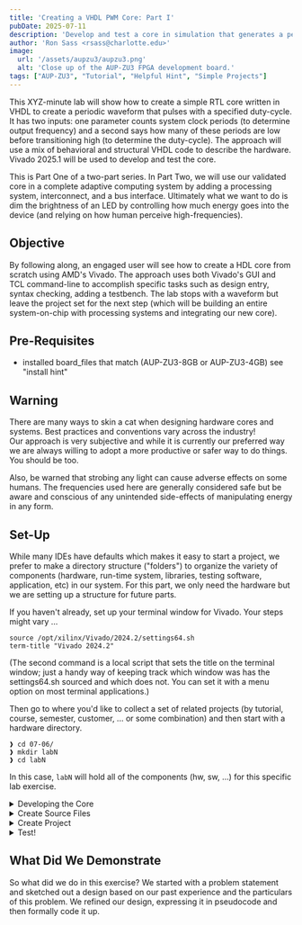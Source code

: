 ```yaml
---
title: 'Creating a VHDL PWM Core: Part I'
pubDate: 2025-07-11
description: 'Develop and test a core in simulation that generates a periodic signal that pulses with a specified duty-cycle.'
author: 'Ron Sass <rsass@charlotte.edu>'
image:
  url: '/assets/aupzu3/aupzu3.png'
  alt: 'Close up of the AUP-ZU3 FPGA development board.'
tags: ["AUP-ZU3", "Tutorial", "Helpful Hint", "Simple Projects"]
---
```


This XYZ-minute lab will show how to create a simple RTL core
written in VHDL to create a periodic waveform that pulses with
a specified duty-cycle.  It has two inputs:  one parameter counts
system clock periods (to determine output frequency) and a second
says how many of these periods are low before transitioning high
(to determine the duty-cycle).  The approach will use a mix of
behavioral and structural VHDL code to describe the hardware.
Vivado 2025.1 will be used to develop and test the core.

This is Part One of a two-part series.  In Part Two, we will use
our validated core in a complete adaptive computing system by
adding a processing system, interconnect, and a bus interface.
Ultimately what we want to do is dim the brightness of an LED
by controlling how much energy goes into the device (and relying
on how human perceive high-frequencies).

## Objective

By following along, an engaged user will see how to create a
HDL core from scratch using AMD's Vivado.  The approach uses
both Vivado's GUI and TCL command-line to accomplish specific
tasks such as design entry, syntax checking, adding a testbench.
The lab stops with a waveform but leave the project set for the
next step (which will be building an entire system-on-chip with
processing systems and integrating our new core).

## Pre-Requisites

* installed board_files that match (AUP-ZU3-8GB or AUP-ZU3-4GB)
  see "install hint"


## Warning

There are many ways to skin a cat when designing hardware cores
and systems.  Best practices and conventions vary across the industry!  
Our approach is very subjective and while it is currently our
preferred way we are always willing to adopt a more productive or
safer way to do things.  You should be too.

Also, be warned that strobing any light can cause adverse effects
on some humans.  The frequencies used here are generally considered
safe but be aware and conscious of any unintended side-effects of
manipulating energy in any form.

## Set-Up

While many IDEs have defaults which makes it easy to start a project,
we prefer to make a directory structure ("folders") to organize
the variety of components (hardware, run-time system, libraries,
testing software, application, etc) in our system.  For this part,
we only need the hardware but we are setting up a structure for
future parts.

If you haven't already, set up your terminal window for Vivado.
Your steps might vary ...

```
source /opt/xilinx/Vivado/2024.2/settings64.sh
term-title "Vivado 2024.2"
```

(The second command is a local script that sets the title on the
terminal window; just a handy way of keeping track which window
was has the settings64.sh sourced and which does not.  You can
set it with a menu option on most terminal applications.)

Then go to where you'd like to collect a set of related projects
(by tutorial, course, semester, customer, ... or some combination)
and then start with a hardware directory.

```
❱ cd 07-06/
❱ mkdir labN
❱ cd labN
```

In this case, `labN` will hold all of the components (hw, sw, ...)
for this specific lab exercise.

<details>
    <summary>Developing the Core</summary>
    <div class="content">

    If you are seasoned hardware designer and fluent in HDL, skip ahead
    to Source Files.  If you are not sure how to begin, this might be
    helpful.

    1.  This problem is often called a "clock divider" but that's kind of
    an awkward name.  It is really a frequency divider.  If our eventual
    target is an Ultrascale+ (16nm technology IC) FPGA fabric, then the
    default peripheral bus clock speed is a 100 MHz.  This is really fast for human
    perception --- a normal flashing light might be 0.5 to 2 Hz (a 100 million
    to one ratio).  So if we want a lower-frequency, periodic signal
    we split our output period into two parts.  During the first part,
    we count a bunch ($M$ number) of high-frequency clock cycles while
    outputing low.  During the second part we count a bunch of ($N$ number)
    of high-frequency clock cycles while outputing high.  Then repeat.
    The resulting output signal is periodic and a lower frequency than
    the original.  How much lower?  The original frequency is divided
    by $M+N$.  Also, how we set $M$ and $N$ determine the percentage of
    time in the period that the output is high, which is called its
    duty cycle.  So understanding this, we can now tackle the problem.

    2. First observation is that throughout our description we kept
    refering to ``counting clock'' cycles.  This gives us a huge hint.
    If we know how to describe a counter circuit, we could use two
    counters -- one for $M$ and one for $N$.  Or we could use one counter
    (for $M+N$) and then be clever about how we output the resulting
    signal.  A sophomore-level Digital Logic course will typically
    teach FSM by starting with a block design that uses has a register,
    a next-state function (what happens on the rising clock edge of the
    input clock), and an output function.  And a counter is
    very common first example.  The register holds the current "value"
    of the counter.  The next-state function either (1) resets value
    once the maximum is reached or (2) set the input to be one more than
    the current value.  This counts the range $0$ to $M+N$,
    advancing once every clock cycle, which is almost exactly what we
    need.  The only missing piece is that while the current "value" is
    less than $M$, we need to output low and when it is not less than,
    we output high.

    Visually, one can map this to the blocks of an FSM.  Or one can leap
    to an HDL-style textual representation of the PWM core.  It is not
    unreasonable to reference some pre-existing examples of how people
    have coded up a counter at this point --- no reason in this situation
    to re-invent the wheel.  Either by reference or by reasoning, we
    will want

    * a register (large enough to count to 100 million)

    * a next-state function that will change the register every clock
    cycle

    From this, we get the VHDL process pseudocode ...

    ```vhdl
    signal value: unsigned(31 downto 0) ; -- infers a register

    if clk'event and clk='1' then  -- (a rising clock edge)
        if a reset then
            set next value to 0
        else
            if value is not the last value
                set next value to be one more than current value
            else
                set next value to 0
    end if ;
    ```

    For those that are new to FPGA design, it is worth noting we
    have made a subtle choice here.  Every FSM has an initial state
    and customarily use a reset signal to say, "start".  So in the
    pseudocode we have choosen to check first for whether there is a
    rising clock edge and then we check if reset is asserted.  This is
    called a synchronous reset.  (An asynchronous reset checks for
    reset before looking for a rising clock edge and will immediately
    put the FSM in its reset state.)  An immediate reset is faster on
    average (by half a clock period) but for an LED, does 5 ns matter?
    Not really.  However the FPGA vendor recommends synchronous
    (versus asynchronous) reset because of how the programmable
    logic is wired internally.  So while either is possible, it is
    usually the case that one way is more efficient than the other
    --- you should check for your target technology.  An experience
    designer in your group will have horror stories of how these
    little inefficiencies can add up to catastrophic design fails.
    So when in doubt, ask someone with gray hair and wrinkles.

    A second thing to observe is that
    we are setting next value to 0 in two places, we
    might want to refactor this code before we formalizing it.  The
    equivalent logic is to the nested if statements is to say
    "if it is a reset or last value" then
    set the next value to 0 and the alternative is one more than
    add one, so the new pseudocode is

    ```vhdl
    signal value: unsigned(31 downto 0) ; -- infers a register

    if clk'event and clk='1' then  -- (a rising clock edge)
        if rst='1' or value=($M+N-1$) then
            set next value to 0
        else
            set next value to be one more than current value
    end if ;
    ```

    It turns out that it makes no difference to compiler/synthesis tool
    and does not change how it is implemented in programmable logic.
    So, if it is easier for a human, then one could argue that the
    refactoring yielded a net gain.   (Many consider a one-deep nested
    if-statement less complex than doubly-nested, if even though the
    condition becomes more complex.)  Perhaps the strongest argument
    against making this change is that it breaks from a very common idiom
    (if rising clock and then a nested if reset) which might cause
    someone to have to do a double-take, just to figure out what's going
    on.

    A final thing to consider before considering the entity is:
    should the then-clause be the most common case and the else-clause
    be the exception?  After the previous simplification, I'm not
    sure if the change adds any clarity but the condition "not reset
    and not the last" is less clear than the original.  In this case,
    we opt not to change it.

    Now we turn to the public interface --- what should the entity
    look like?  Clearly, we need a clock and reset as inputs and the
    names `clk` and `rst` are customary.  Our parameters $M$ and $N$
    are fine for pseudocode but more descriptive names
    `input_cycles_per_output_period` and `num_of_low_cycles` define
    themselves.  But a 30-character signal name is not practical
    so we might settle on `period` and `low` and be rely on the
    documentation to describe them more fully.  The output is one
    bit that toggles back and forth to generate the output signal.
    While `output` might be a candidate, we reject it over `toggle`
    because it is so generic.  While `toggle` has the potential of
    being replaced, it works for now and if it is not immediately
    obvious about what it does, it will drive a future designer to
    the documenation to answer it.  So we call this good enough
    for now.  The only other thing to consider is whether we should
    output the current value.  As an output, it does not address
    any of the problem statement's requirements.  However, when
    we have simulate the core, it will be very convenient to
    see the progress and will tell us to look changes to toggle.
    Futhermore, if we do not connect the output to anything in
    synthesis, the tools will trim away all of the logic needed
    to produce the output.  So it costs us nothing but might be
    helpful in debugging, so we map it out the generic name `Q`.
    Why `Q`?  Well, if you recall, $q_i$ is the customary names
    of states in an FSM and so we use `Q` for generic signals
    coming out of a state register.  So for debugging purposes,
    `Q` is providing insight into the current state of the FSM.

    Armed with these thoughts about the public interface to our
    module, we can write the VHDL:

    ```vhdl
    entity pwm is
        Port ( 
            clk    : in std_logic ;
            rst    : in std_logic ;
            period : in unsigned(31 downto 0) ;  -- num of cycles in output period
            low    : in unsigned(31 downto 0) ; -- num of low cycles
            Q      : out unsigned(31 downto 0) ; -- just for debugging
            toggle : out std_logic 
        );
    end pwm ;
    ```

    To this we need add the ieee library and import the symbols
    from the appropriate namespaces.  And then formally code up
    our pseudocode as actual VHDL in an architecture for our
    `pwm` module.
    </div>
</details>

<details>
    <summary>Create Source Files</summary>
    <div class="content">

    1. core : taking our design notes (previous section) we can derive a
    simple VHDL entity/architecture pair to describe our PWM core.
    I call this file `pwm.vhdl` and I create it outside of my project
    and then copy it into the Vivado tool.  It would be perfectly
    reasonable to create empty source files in Vivado and type in the
    code using the built-in editor.

    ```vhdl
    library ieee;
    use ieee.std_logic_1164.all;
    use ieee.numeric_std.all;

    -- poor man's simple PWM; just a modified counter state machine
    -- with a output function for when to toggle high and low
    -- duty cycle is:  (period-low)/period   (i.e. percent high)

    entity pwm is
        Port ( 
            clk    : in std_logic ;
            rst    : in std_logic ;
            period : in unsigned(31 downto 0) ;  -- num of cycles in output period
            low    : in unsigned(31 downto 0) ; -- num of low cycles
            Q      : out unsigned(31 downto 0) ; -- just for debugging
            toggle : out std_logic 
        ) ;
    end pwm ;

    architecture imp of pwm is
        signal value: unsigned(31 downto 0) ; -- infers a register
    begin
        -- next state function (behaviorial)
        process(clk) begin
            if clk'event and clk='1' then
                if rst='1' or value=>(period-1) then
                    -- restart next FSM cycle in the initial state
                    value <= (others => '0') ;
                else
                    -- if it is not a reset and we are not at the last cycle,
                    -- then advance the counter for next cycle
                    value <= value + 1 ;
                end if ;
            end if ;
        end process ;
        -- output function (structural)
        Q <= value ;  -- helpful to see in simulation
        toggle <= '0' when value<low else '1' ;
    end imp ;
    ```

    2. testbench : VHDL is terribly wordy and, in the case
    of testbench, mindlessly repetitive.  So you can use any number of
    sophisticated tools (cocotb, VUnit, etc.) or simple ones or even
    some editors plug-ins that automate this task for you.  I googled
    "source for VHDL testbench generator script" and a web page called
    "VHDL Testbench Creation Using Perl" showed up first.  Using their
    online generator, I dropped in my VHDL core.  (I wouldn't do this
    for any proprietary code obviously but this is so trivial it would
    take more effort to decide if it is useful than to create it from
    scratch!)

    ```vhdl
    library IEEE;
    use IEEE.Std_logic_1164.all;
    use IEEE.Numeric_Std.all;

    entity pwm_tb is
    end;

    architecture bench of pwm_tb is

    component pwm
        Port ( 
            clk : in std_logic ;
            rst : in std_logic ;
            period : in unsigned(31 downto 0) ;
            low    : in unsigned(31 downto 0) ;
            q   : out unsigned(31 downto 0) ;
            toggle : out std_logic 
        );
    end component;

    signal clk: std_logic;
    signal rst: std_logic;
    signal period: unsigned(31 downto 0) := to_unsigned(20,32)  ;
    signal low: unsigned(31 downto 0) := to_unsigned(2,32) ;
    signal q: unsigned(31 downto 0) ;
    signal toggle : std_logic ;

    constant clock_period: time := 10 ns;
    signal stop_the_clock: boolean;

    begin

    -- set parameters to output a 20-cycle clock period with 2 LOW, 18 HIGH
    uut: pwm port map ( clk    => clk,
                            rst    => rst,
                            period => to_unsigned(20,32),
                            low    => to_unsigned(2,32),
                            q      => q,
                            toggle => toggle );

    stimulus: process
    begin

        -- Put initialisation code here
        rst <= '1' ;
        wait for 10 ns ;
        rst <= '0' ;
        
        -- Put test bench stimulus code here
        wait for 10*100 ns ;

        stop_the_clock <= true;
        wait;
    end process;

    clocking: process
    begin
        while not stop_the_clock loop
        clk <= '0', '1' after clock_period / 2;
        wait for clock_period;
        end loop;
        wait;
    end process;

    end;
    ```

    For the basic step, we want to take the VHDL entity declaration from
    our core and generates a skeleton testbench.  The first one that
    came up when I searched "source VHDL testbench generator script" was
    [https://www.doulos.com/knowhow/perl/vhdl-testbench-creation-using-perl/]

    I call this file `pwm_tb.vhdl` and I create it outside of my project
    and then copy it in ...  Again, inside the IDE you can create a new
    source and copy/paste or type this code into an empty file.
    I find working with an standalone editor faster and more familiar
    so I'm adept at making changes.  However, the IDE's editor definitely
    provides better syntax checking and tab-completion if you like that.

    When I plug in my entity, got a start that retooled for what I wanted
    to check.  I'm less concerned about formatting and naming conventions
    on this testbench because it really is meant to be thrown away.  However,
    if you are going to be developing a more complex core and expect
    revisions and reuse --- you want to a tool to automate unit testing
    and employ unit testing best practices.  This, however, is beyond our
    scope here!
    </div>
</details>

<details>
    <summary>Create Project</summary>
    <div class="content">

    As mentioned before, we want a directory structure where the
    hierarchy organizes a set of projects (say, a semester-long course)
    and then create a directory in this structure for this current project.
    Starting in that directory ... we are going to begin creating a
    hierarchy for hardware and software components.  If you copy the
    `pwm.vhdl` and `pwm_tb.vhdl` into this directory, it is their
    temporary home since we will copy them into their proper place
    with TCL in Vivado.

    1. Start Vivado in command-line mode so we can create a hardware
    project.

    ```
    ❱ vivado -mode tcl
    file mkdir hw
    cd hw
    create_project test_pwm . -part xczu3eg-sfvc784-2-e
    set_property board_part realdigital.org:aup-zu3-8gb:part0:1.0 [current_project]
    set_property target_language VHDL [current_project]
    ```

    For the Z2 ...
    ```
    create_project test_pwm . -part xc7z020clg400-1
    set_property board_part_repo_paths $env(HOME)/.Xilinx/Vivado/2024.2/xhub/board_store/xilinx_board_store [current_project]
    set_property board_part tul.com.tw:pynq-z2:part0:1.0 [current_project]
    ```

    From TCL script generated from `File > Project > Write Tcl`
    ```
    set_property -name "board_part_repo_paths" -value "/home/rsass/.Xilinx/Vivado/2024.2/xhub/board_store/xilinx_board_store" -objects [current_project]
    ```


    These commands will create a project called "test_pwm" and identify
    the board (an aup-zu3-8gb from realdigital.org).  While not required
    for this (simulation) lab, it will be helpful for Part II when we
    build a system and add our PWM core to it.


    2. Next, let's add our core to the source set (where it can be used
    for simulation or synthesis in Part II).  Then we add the testbench
    to just a fileset for simulation.  Depending where your VHDL files
    are, you may have to tweak the path to them.

    ```
    add_files -norecurse $env(HOME)/Downloads/pwm.vhdl
    add_files -fileset sim_1 -norecurse $env(HOME)/Downloads/pwm_tb.vhdl 
    import_files -force -norecurse
    ```

    If you want to add the files by copy/paste, skip these three steps
    above and proceed to start the GUI.

    ```
    start_gui
    ```
    At this point you should be able to see the opened project in the
    "PROJECT MANAGER" perspective.  The sub-window with "Project Summary"
    will show some key properties of the project.  It will look something
    like this:

    <Figure
    src={projectSummary}
    alt="Project Summary"
    caption="Figure 1: Project Summary"
    />

    Personal note:  Since I know the part number (xczu3eg-sfvc784-2-e)
    and the board (realdigital.org:aup-zu3-8gb), the first three lines of
    Listing 1 are way easier to me than hunting and pecking my way through
    a "wizard" in a GUI.  And, yeah, the Wizard will let me added the
    two files automatically but still prefer to just state what I want
    before starting the GUI.  BTW:  You can start the GUI immediately
    and type these lines in on the TCL console ... the effect is the same.
    </div>
</details>

<details>
    <summary>Test!</summary>
    <div class="content">

    * open files in Vivado's editor, check for syntax errors

    1. go to sources window, expand all
    2. double click on bold pwm(imp) (pwm.vhdl)
    3. double click on bold pwm_tb(bench) (pwm_tb.vhdl)
    you can inspect the files, looking for an obvious errors highlighted
    by the IDE editor

    <Figure
    src={sourcesWindow}
    alt="sources window"
    caption="Figure 2: Sources Subwindow"
    />

    If all looks good, let's create a waveform

    * test in simulation

    1. click on "Run Simulation" -> "Run Behavioral Simulation"

    * you get a compact form that's hard to read (imho) ... quick adjustments
    for a small screen ...
    
    <Figure
    src={waveformSubwindow}
    alt="Waveform Subwindow"
    caption="Figure 3: Waveform Subwindow"
    />

    - in the waveform subwindow, click on the "float" icon to pop the
        window out on its own
    - then I hit the "Maximize" icon to fill the screen
    - then I hit "Zoom to fit" to get my entire testbench waveform visible
    - then I move my "current time" slider back to t=0 which you can slide
        manually or by hitting the "Go to Time 0" back button
    - now hit "Zoom in" three times to get me to pleasant 10ns time scale
        which matches the 10ns the testbench generator script automatically
        created
    
    <Figure
    src={zoomedWaveform}
    alt="Zoomed in Waveform"
    caption="Figure 4: Zoomed in Waveform"
    />

    * discuss the output ... 
        - first look at Q ... is my counter working?
        - check the corner cases ... starts on 0, ends on 19 ... exactly
        20 cycles ... check what was input? x'14 is 20 decimal, so, yup,
        exactly right
        - now let's look at my real output ... the other input says it should
        be low for 2 clock cycles ... `x'00` and `x'01` are 0 then it goes
        to 1 ...
        - scrolling ahead, I don't have to count them because if 2 are low,
        then the rest are high, then we Q cycles back to 0, it should go
        low again ... so it must be right

    * let's pop that window back in by hitting "Dock" button and we can
    close the simulation (little X in the simulator perspective) and it
    takes us back to our Project Manager perspective

    * there is so much more we could do with the simulator but this is all
    we needed for this part

    </div>
</details>

## What Did We Demonstrate

So what did we do in this exercise?  We started with a problem statement
and sketched out a design based on our past experience and the
particulars of this problem.  We refined our design, expressing it
in pseudocode and then formally code it up.